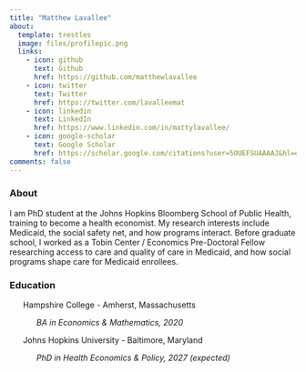 ```yaml
---
title: "Matthew Lavallee"
about:
  template: trestles
  image: files/profilepic.png
  links:
    - icon: github
      text: Github
      href: https://github.com/matthewlavallee
    - icon: twitter
      text: Twitter
      href: https://twitter.com/lavalleemat
    - icon: linkedin
      text: LinkedIn
      href: https://www.linkedin.com/in/mattylavallee/
    - icon: google-scholar
      text: Google Scholar
      href: https://scholar.google.com/citations?user=5OUEFSUAAAAJ&hl=en
comments: false
---
```


### About

I am PhD student at the Johns Hopkins Bloomberg School of Public Health, training to become a health economist. My research interests include Medicaid, the social safety net, and how programs interact. Before graduate school, I worked as a Tobin Center / Economics Pre-Doctoral Fellow researching access to care and quality of care in Medicaid, and how social programs shape care for Medicaid enrollees.

### Education

      Hampshire College - Amherst, Massachusetts

            *BA in Economics & Mathematics, 2020*

      Johns Hopkins University - Baltimore, Maryland

            *PhD in Health Economics & Policy, 2027 (expected)*
